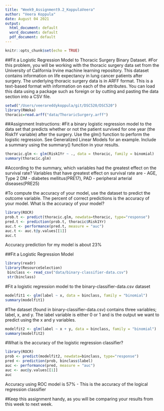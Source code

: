 ```yaml
---
title: "Week9_Assignment9.2_KoppulaVeera"
author: "Veera Koppula"
date: August 04 2021
output:
  html_document: default
  word_document: default
  pdf_document: default
---
```


```r
knitr::opts_chunk$set(echo = TRUE)
```

##Fit a Logistic Regression Model to Thoracic Surgery Binary Dataset.
#For this problem, you will be working with the thoracic surgery data set from the University of California Irvine machine learning repository. This dataset contains information on life expectancy in lung cancer patients after surgery. The underlying thoracic surgery data is in ARFF format. This is a text-based format with information on each of the attributes. You can load this data using a package such as foreign or by cutting and pasting the data section into a CSV file.
```r
setwd("/Users/veerareddykoppula/git/DSC520/DSC520")
library(RWeka)
thoracic=read.arff("data/ThoraricSurgery.arff")
```
##Assignment Instructions:
#Fit a binary logistic regression model to the data set that predicts whether or not the patient survived for one year (the Risk1Y variable) after the surgery. Use the glm() function to perform the logistic regression. See Generalized Linear Models for an example. Include a summary using the summary() function in your results.
```r
thoracic.glm <- glm(Risk1Yr ~ ., data = thoracic, family = binomial)
summary(thoracic.glm)
```
#According to the summary, which variables had the greatest effect on the survival rate?
Variables that have greatest effect on survival rate are - AGE, Type 2 DM - diabetes mellitus(PRE17), PAD - peripheral arterial diseases(PRE25)

#To compute the accuracy of your model, use the dataset to predict the outcome variable. The percent of correct predictions is the accuracy of your model. What is the accuracy of your model?
```r
library(ROCR)
prob.t <- predict(thoracic.glm, newdata=thoracic, type="response")
pred.t <- prediction(prob.t, thoracic$Risk1Yr)
auc.t <- performance(pred.t, measure = "auc")
auc.t <- auc.t@y.values[[1]]
auc.t
```
Accuracy prediction for my model is about 23%

##Fit a Logistic Regression Model
```r
library(readr)
library(ResourceSelection)
 binclass <- read_csv("data/binary-classifier-data.csv")
 str(binclass)
```
#Fit a logistic regression model to the binary-classifier-data.csv dataset
```r
modelfit1 <- glm(label ~ x, data = binclass, family = "binomial")
summary(modelfit1)
```
#The dataset (found in binary-classifier-data.csv) contains three variables; label, x, and y. The label variable is either 0 or 1 and is the output we want to predict using the x and y variables.
```r
modelfit2 <- glm(label ~ x + y, data = binclass, family = "binomial")
summary(modelfit2)
```
#What is the accuracy of the logistic regression classifier?
```r
library(ROCR)
prob <- predict(modelfit2, newdata=binclass, type="response")
pred <- prediction(prob, binclass$label)
auc <- performance(pred, measure = "auc")
auc <- auc@y.values[[1]]
auc
```

Accuracy using ROC model is 57% - This is the accuracy of the logical regression classifier

#Keep this assignment handy, as you will be comparing your results from this week to next week.
